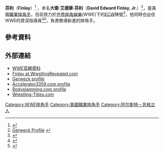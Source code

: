 {{Infobox Pro Wrestler
|name=芬利
|image=Finlay Oskhosk WI 030808.jpg
|ringnames=Dave Finlay<ref name="OWOW"/><br />Fit Finlay<ref name="OWOW"/><ref name="wcwbio">{{cite web|url=http://www.wcw.com/2000/superstars/finlay/|title=WCW Bio|accessdate=2008-06-21|publisher=WCW|deadurl=yes|archiveurl=https://web.archive.org/web/20000817233023/http://www.wcw.com/2000/superstars/finlay/|archivedate=2000-08-17}}</ref> <br />'''Finlay'''<ref name="SLAMbio">{{cite web|url=http://slam.canoe.ca/Slam/Wrestling/Bios/finlay.html|title=Finlay|last=Milner|first=John M.|coauthors=Kamchen, Richard|accessdate=2008-10-14|publisher=SLAM! Sports}}{{Dead link}}</ref><br /> Sir Finlay<br />Fit Finley<br />Finley
|height={{height|ft=5|in=10}}<ref name="wwebio"/>
|real_height={{height|ft=5|in=10}} <ref name="OWOW"/><ref name="wcwbio"/>
|weight={{convert|233|lb|kg|abbr=on}}<ref name="wwebio"/> 
|birth_date={{birth date and age|1958|1|31|}}<ref name=wwekids.com/>
|death_date=
|birth_place={{GBR}}[[北愛爾蘭|北愛爾蘭]][[貝爾法斯特|貝爾法斯特]]<ref name="OWOW"/><ref name=tgm33>{{cite book|title=The Grapple Manual: Heroes and Villains from the Golden Age of World Wrestling|last=Nagasaki|first=Kendo|year=2005|publisher=Sterling Publishing Company, Inc.|isbn=0297844199|page=33}}</ref>
|resides= {{USA}}[[喬治亞州|喬治亞州]][[亞特蘭大_(喬治亞州)|亞特蘭大]]
|billed={{GBR}}[[北愛爾蘭|北愛爾蘭]][[貝爾法斯特|貝爾法斯特]]<ref name="wwebio"/>
|trainer=Ted Betley<ref name="OWOW"/>
|debut=1974年<ref name=herald/>
|retired=
}}

'''芬利'''（'''Finlay'''）{{BD|1958年|1月31日|}}<ref name=wwekids.com>{{Cite web |url=http://www.wwekids.com/superstars/finlay/ |title=Official WWE Kids Profile |accessdate=2009-06-24 |archive-date=2009-06-29 |archive-url=https://web.archive.org/web/20090629024901/http://www.wwekids.com/superstars/finlay/ |dead-url=no }}</ref> ，本名'''大衛·艾德華·芬利'''（'''David Edward Finlay, Jr.'''）<ref name="gerweck">[http://www.gerweck.net/fitfinlay.htm Gerweck Profile] {{webarchive|url=https://web.archive.org/web/20090210023124/http://www.gerweck.net/fitfinlay.htm |date=2009-02-10 }}</ref>，是美國[[職業摔角|職業摔角手]]，目前效力於[[世界摔角娛樂|世界摔角娛樂]](WWE)下的[[ECW|ECW]]陣營<ref name="wwebio">{{cite web|url=http://www.wwe.com/shows/ecw/superstars/finlay/bio/|title=Finlay Bio|accessdate=2008-01-06|publisher=WWE|archive-date=2008-06-30|archive-url=https://web.archive.org/web/20080630113953/http://www.wwe.com/shows/ecw/superstars/finlay/bio/|dead-url=no}}</ref>，他同時也出任WWE的資深指導員<ref name="OWOW">{{cite web|url=http://www.onlineworldofwrestling.com/profiles/f/fit-finlay.html|title=Fit Finlay profile|accessdate=2008-01-27|quote=Fit Finlay signed with the WWF as a Road Agent after WCW was purchased.|archive-date=2008-01-25|archive-url=https://web.archive.org/web/20080125115705/http://www.onlineworldofwrestling.com/profiles/f/fit-finlay.html|dead-url=no}}</ref><ref name=herald>{{cite web|url=http://www.miamiherald.com/675/story/521337.html|title=Wine, Cheese and Fit Finlay|publisher=Miami Herald|accessdate=2008-05-08|date=2008-05-08|deadurl=yes|archiveurl=https://web.archive.org/web/20080513172435/http://www.miamiherald.com/675/story/521337.html|archivedate=2008-05-13}}</ref>，負責教導新進的摔角手。

== 參考資料 ==
{{reflist|2}}
== 外部連結 ==
* [http://www.wwe.com/shows/ecw/superstars/finlay/bio/ WWE官網資料] {{Wayback|url=http://www.wwe.com/shows/ecw/superstars/finlay/bio/ |date=20090601222512 }}
* [https://web.archive.org/web/20090624071828/http://www.wrestlingrevealed.com/bios/finlay.php Finlay at WrestlingRevealed.com]
* [https://web.archive.org/web/20090210023124/http://www.gerweck.net/fitfinlay.htm Gerweck profile]
* [http://www.accelerator3359.com/Wrestling/bios/finlay.html Accelerator3359.com profile] {{Wayback|url=http://www.accelerator3359.com/Wrestling/bios/finlay.html |date=20090430080937 }}
* [http://www.bodyslamming.com/wwe/fitfinaly.html Bodyslamming.com profile] {{Wayback|url=http://www.bodyslamming.com/wwe/fitfinaly.html |date=20090611074940 }}
* [http://www.wrestling-titles.com/europe/uk/ Wrestling-Titles.com] {{Wayback|url=http://www.wrestling-titles.com/europe/uk/ |date=20090504111158 }}
{{DEFAULTSORT:Finley}}
[[Category:WWE摔角手|Category:WWE摔角手]]
[[Category:美國職業摔角手|Category:美國職業摔角手]]
[[Category:阿尔斯特－苏格兰人|Category:阿尔斯特－苏格兰人]]